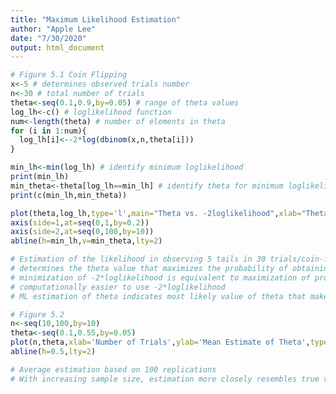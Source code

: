 ```yaml
---
title: "Maximum Likelihood Estimation"
author: "Apple Lee"
date: "7/30/2020"
output: html_document
---
```


```r
# Figure 5.1 Coin Flipping
x<-5 # determines observed trials number
n<-30 # total number of trials
theta<-seq(0.1,0.9,by=0.05) # range of theta values
log_lh<-c() # loglikelihood function
num<-length(theta) # number of elements in theta
for (i in 1:num){
  log_lh[i]<--2*log(dbinom(x,n,theta[i]))
}

min_lh<-min(log_lh) # identify minimum loglikelihood
print(min_lh)
min_theta<-theta[log_lh==min_lh] # identify theta for minimum loglikelihood
print(c(min_lh,min_theta))

plot(theta,log_lh,type='l',main="Theta vs. -2loglikelihood",xlab="Theta",ylab="-2loglikelihood",axes=FALSE) # plot
axis(side=1,at=seq(0,1,by=0.2))
axis(side=2,at=seq(0,100,by=10))
abline(h=min_lh,v=min_theta,lty=2)

# Estimation of the likelihood in observing 5 tails in 30 trials/coin-flips based on a range of theta values (probability)
# determines the theta value that maximizes the probability of obtaining data desired
# minimization of -2*loglikelihood is equivalent to maximization of probability likelihood
# computationally easier to use -2*loglikelihood
# ML estimation of theta indicates most likely value of theta that makes obtained data most probable
```

```r
# Figure 5.2
n<-seq(10,100,by=10)
theta<-seq(0.1,0.55,by=0.05)
plot(n,theta,xlab='Number of Trials',ylab='Mean Estimate of Theta',type='l')
abline(h=0.5,lty=2)

# Average estimation based on 100 replications
# With increasing sample size, estimation more closely resembles true value (unbiasedness) and variance of estimation decreases
```
